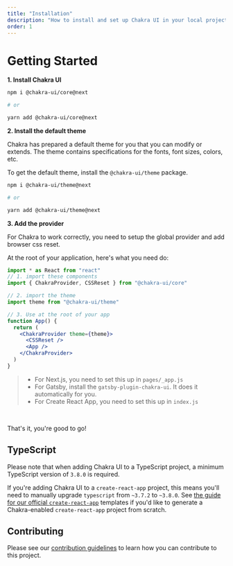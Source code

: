 ```yaml
---
title: "Installation"
description: "How to install and set up Chakra UI in your local project"
order: 1
---
```


# Getting Started

**1. Install Chakra UI**

```bash
npm i @chakra-ui/core@next

# or

yarn add @chakra-ui/core@next
```

**2. Install the default theme**

Chakra has prepared a default theme for you that you can modify or extends. The
theme contains specifications for the fonts, font sizes, colors, etc.

To get the default theme, install the `@chakra-ui/theme` package.

```bash
npm i @chakra-ui/theme@next

# or

yarn add @chakra-ui/theme@next
```

**3. Add the provider**

For Chakra to work correctly, you need to setup the global provider and add
browser css reset.

At the root of your application, here's what you need do:

```jsx live=false
import * as React from "react"
// 1. import these components
import { ChakraProvider, CSSReset } from "@chakra-ui/core"

// 2. import the theme
import theme from "@chakra-ui/theme"

// 3. Use at the root of your app
function App() {
  return (
    <ChakraProvider theme={theme}>
      <CSSReset />
      <App />
    </ChakraProvider>
  )
}
```

> - For Next.js, you need to set this up in `pages/_app.js`
> - For Gatsby, install the `gatsby-plugin-chakra-ui`. It does it automatically
>   for you.
> - For Create React App, you need to set this up in `index.js`

<br />

That's it, you're good to go!

## TypeScript

Please note that when adding Chakra UI to a TypeScript project, a minimum
TypeScript version of `3.8.0` is required.

If you're adding Chakra UI to a `create-react-app` project, this means you'll
need to manually upgrade `typescript` from `~3.7.2` to `~3.8.0`. See
[the guide for our official `create-react-app`](../guides/cra-templates)
templates if you'd like to generate a Chakra-enabled `create-react-app` project
from scratch.

## Contributing

Please see our [contribution guidelines](/contributing) to learn how you can
contribute to this project.
